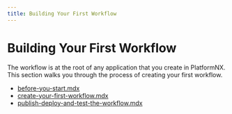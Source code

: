 ```yaml
---
title: Building Your First Workflow
---
```


# Building Your First Workflow

The workflow is at the root of any application that you create in PlatformNX. This section walks you through the process of creating your first workflow.

- [before-you-start.mdx](before-you-start.mdx "mention")
- [create-your-first-workflow.mdx](create-your-first-workflow.mdx "mention")
- [publish-deploy-and-test-the-workflow.mdx](publish-deploy-and-test-the-workflow.mdx "mention")
